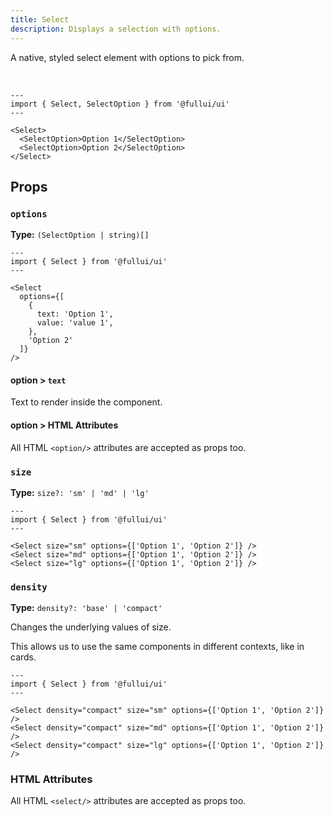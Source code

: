 ```yaml
---
title: Select
description: Displays a selection with options.
---
```


A native, styled select element with options to pick from. 

<br/>

```astro live
---
import { Select, SelectOption } from '@fullui/ui'
---

<Select>
  <SelectOption>Option 1</SelectOption>
  <SelectOption>Option 2</SelectOption>
</Select>
```

## Props
### `options`
**Type:** `(SelectOption | string)[]`

```astro live
---
import { Select } from '@fullui/ui'
---

<Select
  options={[
    {
      text: 'Option 1',
      value: 'value 1',
    },
    'Option 2'
  ]}
/>
```

#### option > `text`
Text to render inside the component.

#### option > HTML Attributes
All HTML `<option/>` attributes are accepted as props too.

### `size`
**Type:** `size?: 'sm' | 'md' | 'lg'`
```astro live
---
import { Select } from '@fullui/ui'
---

<Select size="sm" options={['Option 1', 'Option 2']} />
<Select size="md" options={['Option 1', 'Option 2']} />
<Select size="lg" options={['Option 1', 'Option 2']} />
```

### `density`
**Type:** `density?: 'base' | 'compact'`

Changes the underlying values of size.

This allows us to use the same components in different contexts, like in cards.

```astro live
---
import { Select } from '@fullui/ui'
---

<Select density="compact" size="sm" options={['Option 1', 'Option 2']} />
<Select density="compact" size="md" options={['Option 1', 'Option 2']} />
<Select density="compact" size="lg" options={['Option 1', 'Option 2']} />
```

<Theming/>

### HTML Attributes
All HTML `<select/>` attributes are accepted as props too.